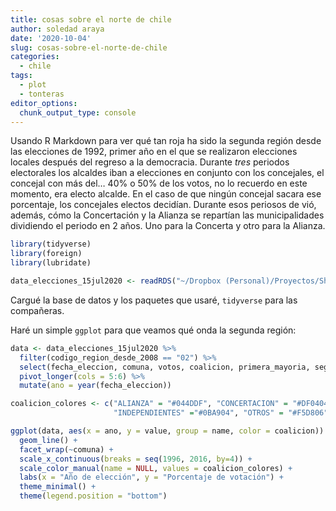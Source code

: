 ```yaml
---
title: cosas sobre el norte de chile
author: soledad araya
date: '2020-10-04'
slug: cosas-sobre-el-norte-de-chile
categories:
  - chile
tags:
  - plot
  - tonteras
editor_options: 
  chunk_output_type: console
---
```





Usando R Markdown para ver qué tan roja ha sido la segunda región desde las elecciones de 1992, primer año en el que se realizaron elecciones locales después del regreso a la democracia. Durante *tres* periodos electorales los alcaldes iban a elecciones en conjunto con los concejales, el concejal con más del... 40% o 50% de los votos, no lo recuerdo en este momento, era electo alcalde. En el caso de que ningún concejal sacara ese porcentaje, los concejales electos decidían. Durante esos periosos de vió, además, cómo la Concertación y la Alianza se repartían las municipalidades dividiendo el periodo en 2 años. Uno para la Concerta y otro para la Alianza.


```r
library(tidyverse)
library(foreign)
library(lubridate)
```

```r
data_elecciones_15jul2020 <- readRDS("~/Dropbox (Personal)/Proyectos/Share Space Soledad/incumbente alcaldes/clean_data/data_elecciones_15jul2020.rds")
```

Cargué la base de datos y los paquetes que usaré, `tidyverse` para las compañeras.

Haré un simple `ggplot` para que veamos qué onda la segunda región:

```r

data <- data_elecciones_15jul2020 %>% 
  filter(codigo_region_desde_2008 == "02") %>% 
  select(fecha_eleccion, comuna, votos, coalicion, primera_mayoria, segunda_mayoria) %>% 
  pivot_longer(cols = 5:6) %>% 
  mutate(ano = year(fecha_eleccion))

coalicion_colores <- c("ALIANZA" = "#044DDF", "CONCERTACION" = "#DF0404", 
                       "INDEPENDIENTES" ="#0BA904", "OTROS" = "#F5D806")

ggplot(data, aes(x = ano, y = value, group = name, color = coalicion)) +
  geom_line() +
  facet_wrap(~comuna) +
  scale_x_continuous(breaks = seq(1996, 2016, by=4)) +
  scale_color_manual(name = NULL, values = coalicion_colores) +
  labs(x = "Año de elección", y = "Porcentaje de votación") +
  theme_minimal() +
  theme(legend.position = "bottom")

```


